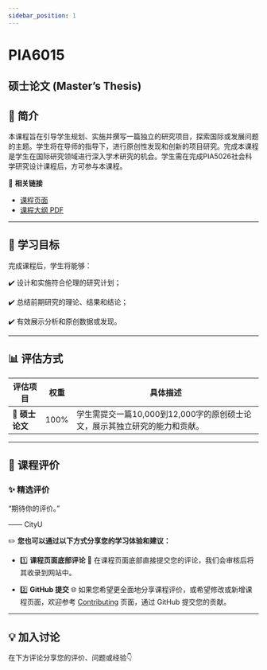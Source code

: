 ```yaml
---
sidebar_position: 1
---
```


# PIA6015
## 硕士论文 (Master’s Thesis)

## **📘 简介**
本课程旨在引导学生规划、实施并撰写一篇独立的研究项目，探索国际或发展问题的主题。学生将在导师的指导下，进行原创性发现和创新的项目研究。完成本课程是学生在国际研究领域进行深入学术研究的机会。学生需在完成PIA5026社会科学研究设计课程后，方可参与本课程。

🔗 **相关链接**
- [课程页面](https://www.cityu.edu.hk/catalogue/pg/202425/course/PIA6015.htm)
- [课程大纲 PDF](https://www.cityu.edu.hk/catalogue/pg/202425/course/PIA6015.pdf)

---

## **🎯 学习目标**

完成课程后，学生将能够：

✔️ 设计和实施符合伦理的研究计划；

✔️ 总结前期研究的理论、结果和结论；

✔️ 有效展示分析和原创数据或发现。

---

## **📊 评估方式**

| **评估项目**              | **权重** | **具体描述**                                                                                       |
|--------------------------|---------|---------------------------------------------------------------------------------------------------|
| **📄 硕士论文**           | 100%    | 学生需提交一篇10,000到12,000字的原创硕士论文，展示其独立研究的能力和贡献。                                 |

---

## **💬 课程评价**

### ✨ **精选评价**
<div className={commentStyles.commentBox}>
    <p className={commentStyles.commentText}>
        “期待你的评价。”
    </p>
    <p className={commentStyles.commentAuthor}>—— CityU</p>
</div>

✏️ **您也可以通过以下方式分享您的学习体验和建议：**

- 1️⃣ **课程页面底部评论**
💬 在课程页面底部直接提交您的评论，我们会审核后将其收录到网站中。

- 2️⃣ **GitHub 提交**
🌐 如果您希望更全面地分享课程评价，或希望修改或新增课程页面，欢迎参考 [Contributing](/contributing) 页面，通过 GitHub 提交您的贡献。

---

## **💡 加入讨论**

在下方评论分享您的评价、问题或经验👇
<Utterances />